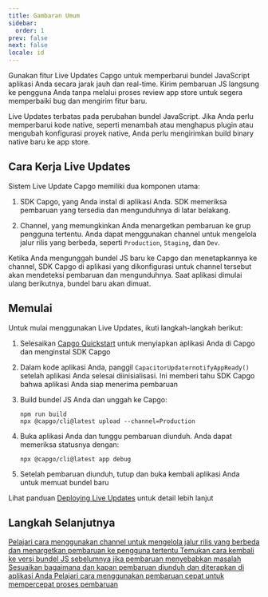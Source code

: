 ```yaml
---
title: Gambaran Umum
sidebar:
  order: 1
prev: false
next: false
locale: id
---
```



Gunakan fitur Live Updates Capgo untuk memperbarui bundel JavaScript aplikasi Anda secara jarak jauh dan real-time. Kirim pembaruan JS langsung ke pengguna Anda tanpa melalui proses review app store untuk segera memperbaiki bug dan mengirim fitur baru.

<Aside>

Live Updates terbatas pada perubahan bundel JavaScript. Jika Anda perlu memperbarui kode native, seperti menambah atau menghapus plugin atau mengubah konfigurasi proyek native, Anda perlu mengirimkan build binary native baru ke app store.

</Aside>

## Cara Kerja Live Updates

Sistem Live Update Capgo memiliki dua komponen utama:

1. SDK Capgo, yang Anda instal di aplikasi Anda. SDK memeriksa pembaruan yang tersedia dan mengunduhnya di latar belakang.

2. Channel, yang memungkinkan Anda menargetkan pembaruan ke grup pengguna tertentu. Anda dapat menggunakan channel untuk mengelola jalur rilis yang berbeda, seperti `Production`, `Staging`, dan `Dev`.

Ketika Anda mengunggah bundel JS baru ke Capgo dan menetapkannya ke channel, SDK Capgo di aplikasi yang dikonfigurasi untuk channel tersebut akan mendeteksi pembaruan dan mengunduhnya. Saat aplikasi dimulai ulang berikutnya, bundel baru akan dimuat.

## Memulai

Untuk mulai menggunakan Live Updates, ikuti langkah-langkah berikut:

<Steps>

1. Selesaikan [Capgo Quickstart](/docs/getting-started/quickstart) untuk menyiapkan aplikasi Anda di Capgo dan menginstal SDK Capgo

2. Dalam kode aplikasi Anda, panggil `CapacitorUpdaternotifyAppReady()` setelah aplikasi Anda selesai diinisialisasi. Ini memberi tahu SDK Capgo bahwa aplikasi Anda siap menerima pembaruan

3. Build bundel JS Anda dan unggah ke Capgo:
   ```shell
   npm run build
   npx @capgo/cli@latest upload --channel=Production 
   ```

4. Buka aplikasi Anda dan tunggu pembaruan diunduh. Anda dapat memeriksa statusnya dengan:
   ```shell
   npx @capgo/cli@latest app debug
   ```

5. Setelah pembaruan diunduh, tutup dan buka kembali aplikasi Anda untuk memuat bundel baru

</Steps>

Lihat panduan [Deploying Live Updates](/docs/getting-started/deploy) untuk detail lebih lanjut

## Langkah Selanjutnya

<CardGrid stagger>
  <a href="/docs/live-updates/channels/">
    <Card title="Channel" icon="bars">
      Pelajari cara menggunakan channel untuk mengelola jalur rilis yang berbeda dan menargetkan pembaruan ke pengguna tertentu
    </Card>
  </a>

  <a href="/docs/live-updates/rollbacks/">
    <Card title="Rollback" icon="left-arrow">
      Temukan cara kembali ke versi bundel JS sebelumnya jika pembaruan menyebabkan masalah
    </Card>
  </a>

  <a href="/docs/live-updates/update-behavior/">
    <Card title="Perilaku Pembaruan" icon="setting">
      Sesuaikan bagaimana dan kapan pembaruan diunduh dan diterapkan di aplikasi Anda
    </Card>
  </a>
  <a href="/docs/live-updates/fast-updates/">
    <Card title="Pembaruan Cepat" icon="starlight">
      Pelajari cara menggunakan pembaruan cepat untuk mempercepat proses pembaruan
    </Card>
  </a>
</CardGrid>